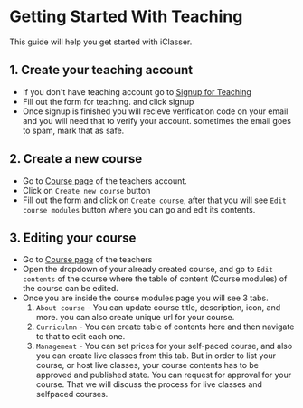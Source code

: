 # Getting Started With Teaching

This guide will help you get started with iClasser.

## 1. Create your teaching account

- If you don't have teaching account go to [Signup for Teaching](https://app.iclasser.com/teach/signup)
- Fill out the form for teaching. and click signup
- Once signup is finished you will recieve verification code on your email and you will need that to verify your account. sometimes the email goes to spam, mark that as safe.

## 2. Create a new course

- Go to [Course page](https://app.iclasser.com/teach) of the teachers account.
- Click on `Create new course` button
- Fill out the form and click on `Create course`, after that you will see `Edit course modules` button where you can go and edit its contents.

## 3. Editing your course

- Go to [Course page](https://app.iclasser.com/teach) of the teachers
- Open the dropdown of your already created course, and go to `Edit contents` of the course where the table of content (Course modules) of the course can be edited.
- Once you are inside the course modules page you will see 3 tabs.
    1. `About course` - You can update course title, description, icon, and more. you can also create unique url for your course.
    2. `Curriculmn` - You can create table of contents here and then navigate to that to edit each one.
    3. `Management` - You can set prices for your self-paced course, and also you can create live classes from this tab. But in order to list your course, or host live classes, your course contents has to be approved and published state. You can request for approval for your course. That we will discuss the process for live classes and selfpaced courses.
